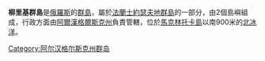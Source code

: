 '''柳里基群島'''是[[俄羅斯|俄羅斯]]的[[群島|群島]]，屬於[[法蘭士約瑟夫地群島|法蘭士約瑟夫地群島]]的一部分，由2個島嶼組成，行政方面由[[阿爾漢格爾斯克州|阿爾漢格爾斯克州]]負責管轄，位於[[馬克林托卡島|馬克林托卡島]]以南900米的[[北冰洋|北冰洋]]。

{{Russia-geo-stub}}
[[Category:阿尔汉格尔斯克州群岛|Category:阿尔汉格尔斯克州群岛]]